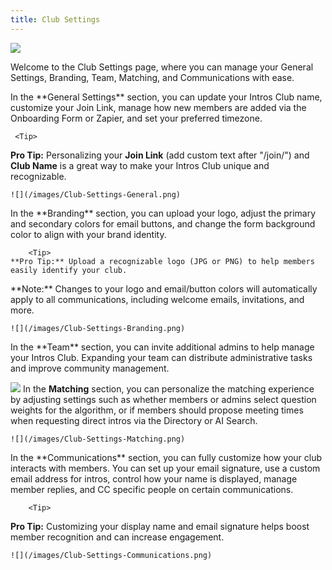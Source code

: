 ```yaml
---
title: Club Settings
---
```

![](/images/Club-Settings.png)

Welcome to the Club Settings page, where you can manage your General Settings, Branding, Team, Matching, and Communications with ease.

<Tabs>
  <Tab title="General Settings">
   In the **General Settings** section, you can update your Intros Club name, customize your Join Link, manage how new members are added via the Onboarding Form or Zapier, and set your preferred timezone.

     <Tip>
   **Pro Tip:** Personalizing your **Join Link** (add custom text after "/join/") and **Club Name** is a great way to make your Intros Club unique and recognizable.
</Tip>

    ![](/images/Club-Settings-General.png)
  
  </Tab>
  <Tab title="Branding">
     In the **Branding** section, you can upload your logo, adjust the primary and secondary colors for email buttons, and change the form background color to align with your brand identity.

        <Tip>
    **Pro Tip:** Upload a recognizable logo (JPG or PNG) to help members easily identify your club.
</Tip>

<Note>
**Note:** Changes to your logo and email/button colors will automatically apply to all communications, including welcome emails, invitations, and more.
</Note>

    ![](/images/Club-Settings-Branding.png)

  </Tab>
  <Tab title="Team">
 In the **Team** section, you can invite additional admins to help manage your Intros Club. Expanding your team can distribute administrative tasks and improve community management.

![](/images/Club-Settings-Team.png)
  </Tab>
  <Tab title="Matching">
    In the **Matching** section, you can personalize the matching experience by adjusting settings such as whether members or admins select question weights for the algorithm, or if members should propose meeting times when requesting direct intros via the Directory or AI Search.

    ![](/images/Club-Settings-Matching.png)
  </Tab>
  <Tab title="Communications">
     In the **Communications** section, you can fully customize how your club interacts with members. You can set up your email signature, use a custom email address for intros, control how your name is displayed, manage member replies, and CC specific people on certain communications.
    
        <Tip>
  **Pro Tip:** Customizing your display name and email signature helps boost member recognition and can increase engagement.
</Tip>

    ![](/images/Club-Settings-Communications.png)
  </Tab>
</Tabs>

